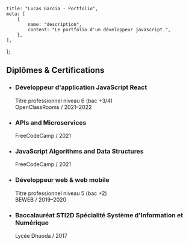 
	title: "Lucas Garcia - Portfolio",
	meta: [
		{
			name: "description",
			content: "Le portfolio d'un développeur javascript.",
		},
	],
};

<HeaderProfileDescription />

## Diplômes & Certifications

- ### Développeur d'application JavaScript React

  <span class="light">Titre professionnel niveau 6 (bac +3/4)</span>
  <br />
  <span class="primary">OpenClassRooms / 2021–2022</span>

- ### APIs and Microservices

  <span class="primary">FreeCodeCamp / 2021</span>

- ### JavaScript Algorithms and Data Structures
  <span class="primary">FreeCodeCamp / 2021</span>
- ### Développeur web & web mobile

  <span class="light">Titre professionnel niveau 5 (bac +2)</span>
  <br />
  <span class="primary">BEWEB / 2019–2020</span>

- ### Baccalauréat STI2D Spécialité Système d'Information et Numérique
  <span class="primary">Lycée Dhuoda / 2017</span>
